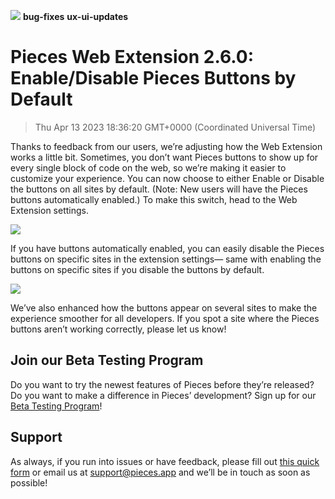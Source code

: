 ![](https://uploads-ssl.webflow.com/6143afec68f555387049efb3/643846ec4fd1146c83718fa6_group-1031_0eccbb1cb6543ef63eebf653f2fe77b8_2000.jpeg)
**bug-fixes** **ux-ui-updates**
# Pieces Web Extension 2.6.0: Enable/Disable Pieces Buttons by Default
> Thu Apr 13 2023 18:36:20 GMT+0000 (Coordinated Universal Time)

Thanks to feedback from our users, we’re adjusting how the Web Extension works a little bit. Sometimes, you don’t want Pieces buttons to show up for every single block of code on the web, so we’re making it easier to customize your experience.
You can now choose to either Enable or Disable the buttons on all sites by default. (Note: New users will have the Pieces buttons automatically enabled.) To make this switch, head to the Web Extension settings.

![](https://uploads-ssl.webflow.com/6143afec68f555387049efb3/64384895b9fec7afcfa232e7_image1_00eef52690e6bd4fe82bb5176c597d0d_800.jpeg)

If you have buttons automatically enabled, you can easily disable the Pieces buttons on specific sites in the extension settings— same with enabling the buttons on specific sites if you disable the buttons by default.

![](https://uploads-ssl.webflow.com/6143afec68f555387049efb3/64384895b9fec785efa23307_image2_78d5a2d115f135565493123b7f08f801_800.jpeg)

We’ve also enhanced how the buttons appear on several sites to make the experience smoother for all developers. If you spot a site where the Pieces buttons aren’t working correctly, please let us know!

## Join our Beta Testing Program
Do you want to try the newest features of Pieces before they’re released? Do you want to make a difference in Pieces’ development? Sign up for our <a href="https://getpieces.typeform.com/to/XGGlUqEI" target="_blank" rel="noopener noreferrer">Beta Testing Program</a>!

## Support
As always, if you run into issues or have feedback, please fill out <a href="https://getpieces.typeform.com/to/mCjBSIjF" target="_blank" rel="noopener noreferrer">this quick form</a> or email us at <a href="mailto:support@pieces.app" target="_blank" rel="noopener noreferrer">support@pieces.app</a> and we’ll be in touch as soon as possible!
